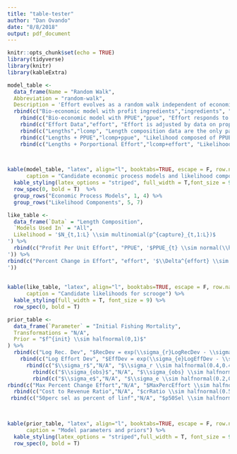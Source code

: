 ```yaml
---
title: "table-tester"
author: "Dan Ovando"
date: "8/8/2018"
output: pdf_document
---
```


```r
knitr::opts_chunk$set(echo = TRUE)
library(tidyverse)
library(knitr)
library(kableExtra)
```

```r
model_table <-
  data_frame(Name = "Random Walk",
  Abbreviation = "random-walk",
  Description = 'Effort evolves as a random walk independent of economics') %>%
  rbind(c("Bio-economic model with profit ingredients","ingredients", "Effort responds to profit per unit effort built price, cost, q, etc.")) %>%   
    rbind(c("Bio-economic model with PPUE","ppue", "Effort responds to profit per unit effort, PPUE data supplised")) %>%   
    rbind(c("Effort Data","effort", "Effort is adjusted by data on proportional changes in effort"))  %>%  
    rbind(c("Lengths","lcomp", "Length composition data are the only part of the likelihood")) %>%   
    rbind(c("Lengths + PPUE","lcomp+ppue", "Likelihood composed of PPUE and length composition data")) %>% 
    rbind(c("Lengths + Porportional Effort","lcomp+effort", "Likelihood composed of percent change in effort and length composition data"))   


  
kable(model_table, "latex", align="l", booktabs=TRUE, escape = F, row.names = F,linesep = "",
      caption = "Candidate economic process models and likelihood components of scrooge") %>%
  kable_styling(latex_options = "striped", full_width = T,font_size = 9) %>% 
  row_spec(0, bold = T)  %>% 
  group_rows("Economic Process Models", 1, 4) %>%
  group_rows("Likelihood Components", 5, 7)
```



```r

like_table <-
  data_frame(`Data` = "Length Composition",
  `Models Used In` = "All",
  Likelihood = '$N_{t,1:L} \\sim multinomial(p^{capture}_{t,1:L})$
') %>%
  rbind(c("Profit Per Unit Effort", "PPUE", '$PPUE_{t} \\sim normal(\\hat{PPUE_{t}},\\sigma_{obs})$
')) %>%   
rbind(c("Percent Change in Effort", "effort", '$\\Delta^{effort} \\sim normal(\\frac{\\hat{E_{t+1}}}{\\hat{E_{t}}}, \\sigma_{obs})$
'))
  
  
kable(like_table, "latex", align="l", booktabs=TRUE, escape = F, row.names = F,
      caption = "Candidate likelihoods for scrooge") %>%
  kable_styling(full_width = T, font_size = 9) %>%
  row_spec(0, bold = T) 

```

```r

prior_table <-
  data_frame(`Parameter` = "Initial Fishing Mortality",
  Transformations = "N/A",
  Prior = "$f^{init} \\sim halfnormal(0,1)$"
) %>% 
  rbind(c("Log Rec. Dev", "$RecDev = exp(\\sigma_{r}LogRecDev - \\sigma_{r}^2/2)$", "$LogRecDev \\sim normal(0,1)$")) %>% 
    rbind(c("Log Effort Dev", "$EffDev = exp(\\sigma_{e}LogEffDev - \\sigma_{e}^2/2)$", "$LogEffDev \\sim normal(0,1)$")) %>% 
      rbind(c("$\\sigma_r$","N/A", "$\\sigma_r \\sim halfnormal(0.4,0.4)$")) %>% 
        rbind(c("$\\sigma_{obs}$","N/A", "$\\sigma_{obs} \\sim halfnormal(0,2*sd(DATA))$")) %>%      
        rbind(c("$\\sigma_e$","N/A", "$\\sigma_e \\sim halfnormal(0.2,0.2)$")) %>% 
rbind(c("Max Percent Change Effort","N/A", "$MaxPercEffort \\sim halfnormal(0, 0.25)$")) %>% 
  rbind(c("Cost to Revenue Ratio","N/A", "$crRatio \\sim halfnormal(0.5, 1)$"))%>% 
 rbind(c("50perc sel as percent of linf","N/A", "$p50Sel \\sim halfnormal(UserGuess, 0.05)$")) 


  
kable(prior_table, "latex", align="l", booktabs=TRUE, escape = F, row.names = F,
      caption = "Model parameters and priors") %>%
  kable_styling(latex_options = "striped",full_width = T, font_size = 9) %>%
  row_spec(0, bold = T) 

```


